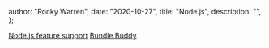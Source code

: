 
  author: "Rocky Warren",
  date: "2020-10-27",
  title: "Node.js",
  description: "",
};


[Node.js feature support](https://node.green/)
[Bundle Buddy](https://www.bundle-buddy.com/)
